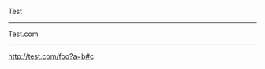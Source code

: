 {{Testcases notice}}

Test
{{Spam-whitelist request
 |網址 = Test
 |理由 = 
}}

----
Test.com
{{Spam-whitelist request
 |網址 = Test.com
 |理由 = 
}}

----
http://test.com/foo?a=b#c
{{Spam-whitelist request
 |網址 = http://test.com/foo?a=b#c
 |理由 = 
}}